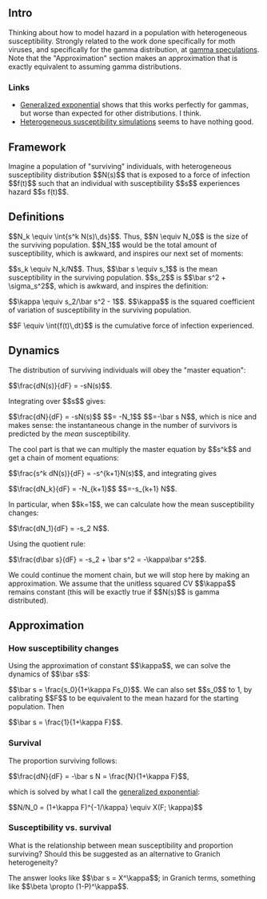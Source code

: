 
== Intro ==

Thinking about how to model hazard in a population with heterogeneous susceptibility.  Strongly related to the work done specifically for moth viruses, and specifically for the gamma distribution, at [[gamma speculations]].  Note that the "Approximation" section makes an approximation that is exactly equivalent to assuming gamma distributions.

=== Links ===

* [[Generalized exponential]] shows that this works perfectly for gammas, but worse than expected for other distributions.  I think.
* [[Heterogeneous susceptibility simulations]] seems to have nothing good.

== Framework ==

Imagine a population of "surviving" individuals, with heterogeneous susceptibility distribution $$N(s)$$ that is exposed to a force of infection $$f(t)$$ such that an individual with susceptibility $$s$$ experiences hazard $$s f(t)$$.

== Definitions ==

$$N_k \equiv \int{s^k N(s)\,ds}$$.  Thus, $$N \equiv N_0$$ is the size of the surviving population.  $$N_1$$ would be the total amount of susceptibility, which is awkward, and inspires our next set of moments:

$$s_k \equiv N_k/N$$.  Thus, $$\bar s \equiv s_1$$ is the mean susceptibility in the surviving population.  $$s_2$$ is $$\bar s^2 + \sigma_s^2$$, which is awkward, and inspires the definition:

$$\kappa \equiv s_2/\bar s^2 - 1$$.  $$\kappa$$ is the squared coefficient of variation of susceptibility in the surviving population.

$$F \equiv \int{f(t)\,dt}$$ is the cumulative force of infection experienced.

== Dynamics ==

The distribution of surviving individuals will obey the "master equation":

$$\frac{dN(s)}{dF} = -sN(s)$$.

Integrating over $$s$$ gives: 

$$\frac{dN}{dF} = -sN(s)$$ $$= -N_1$$ $$=-\bar s N$$, which is nice and makes sense: the instantaneous change in the number of survivors is predicted by the ''mean'' susceptibility.

The cool part is that we can multiply the master equation by $$s^k$$ and get a chain of moment equations:

$$\frac{s^k dN(s)}{dF} = -s^{k+1}N(s)$$, and integrating gives

$$\frac{dN_k}{dF} = -N_{k+1}$$ $$=-s_{k+1} N$$.

In particular, when $$k=1$$, we can calculate how the mean susceptibility changes:

$$\frac{dN_1}{dF} = -s_2 N$$.

Using the quotient rule:

$$\frac{d\bar s}{dF} = -s_2 + \bar s^2 = -\kappa\bar s^2$$.

We could continue the moment chain, but we will stop here by making an approximation.  We assume that the unitless squared CV $$\kappa$$ remains constant (this will be exactly true if $$N(s)$$ is gamma distributed).

== Approximation ==

=== How susceptibility changes ===

Using the approximation of constant $$\kappa$$, we can solve the dynamics of $$\bar s$$:

$$\bar s = \frac{s_0}{1+\kappa Fs_0}$$.  We can also set $$s_0$$ to 1, by calibrating $$F$$ to be equivalent to the mean hazard for the starting population.  Then 

$$\bar s = \frac{1}{1+\kappa F}$$. 

=== Survival ===

The proportion surviving follows:

$$\frac{dN}{dF} = -\bar s N = \frac{N}{1+\kappa F}$$,

which is solved by what I call the [[generalized exponential]]:

$$N/N_0 = (1+\kappa F)^{-1/\kappa} \equiv X(F; \kappa)$$

=== Susceptibility vs. survival ===

What is the relationship between mean susceptibility and proportion surviving?  Should this be suggested as an alternative to Granich heterogeneity?

The answer looks like $$\bar s = X^\kappa$$; in Granich terms, something like $$\beta \propto (1-P)^\kappa$$.

